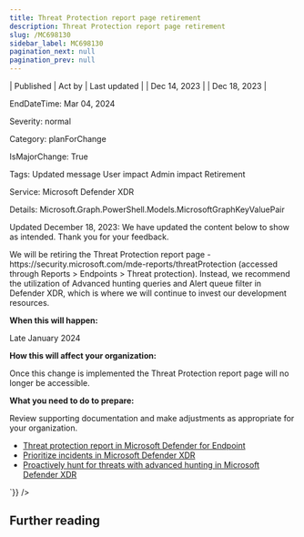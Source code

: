 ```yaml
---
title: Threat Protection report page retirement
description: Threat Protection report page retirement
slug: /MC698130
sidebar_label: MC698130
pagination_next: null
pagination_prev: null
---
```



| Published | Act by | Last updated |
| Dec 14, 2023 |  | Dec 18, 2023 |

EndDateTime: Mar 04, 2024

Severity: normal

Category: planForChange

IsMajorChange: True

Tags: Updated message User impact Admin impact Retirement

Service: Microsoft Defender XDR

Details: Microsoft.Graph.PowerShell.Models.MicrosoftGraphKeyValuePair

<div dangerouslySetInnerHTML={{__html:`
<p>Updated December 18, 2023: We have updated the content below to show as intended. Thank you for your feedback.</p><p>We will be retiring the Threat Protection report page - https://security.microsoft.com/mde-reports/threatProtection (accessed through Reports &gt; Endpoints &gt; Threat protection). Instead, we recommend the utilization of Advanced hunting queries and Alert queue filter in Defender XDR, which is where we will continue to invest our development resources.&nbsp;</p><p><b>When this will happen:</b></p><p>Late January 2024</p><p><b>How this will affect your organization:</b></p><p>Once this change is implemented the Threat Protection report page will no longer be accessible.</p><p><b>What you need to do to prepare:</b></p><p>Review supporting documentation and make adjustments as appropriate for your organization.</p><ul><li><a href="https://learn.microsoft.com/microsoft-365/security/defender-endpoint/threat-protection-reports?view=o365-worldwide" target="_blank">Threat protection report in Microsoft Defender for Endpoint</a></li><li><a href="https://learn.microsoft.com/microsoft-365/security/defender/incident-queue?view=o365-worldwide#available-filters" target="_blank">Prioritize incidents in Microsoft Defender XDR</a></li><li><a href="https://learn.microsoft.com/microsoft-365/security/defender/advanced-hunting-overview?view=o365-worldwide" target="_blank">Proactively hunt for threats with advanced hunting in Microsoft Defender XDR</a></li></ul>
`}} />

## Further reading
